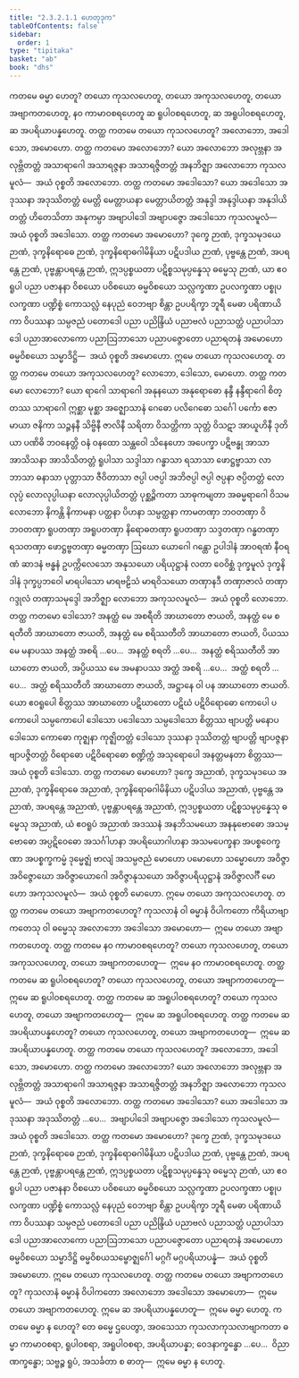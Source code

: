```yaml
---
title: "2.3.2.1.1 ဟေတုဒုက"
tableOfContents: false
sidebar:
  order: 1
type: "tipitaka"
basket: "ab"
book: "dhs"
---
```



<DynamicBreadcrumb />

<Division number="1059" book="dhs">

<Paragraph number="1725" book="dhs">
ကတမေ ဓမ္မာ ဟေတူ? တယော ကုသလဟေတူ, တယော အကုသလဟေတူ, တယော အဗျာကတဟေတူ, နဝ ကာမာဝစရဟေတူ ဆ ရူပါဝစရဟေတူ, ဆ အရူပါဝစရဟေတူ, ဆ အပရိယာပန္နဟေတူ.
</Paragraph>

</Division>
<Division number="1060" book="dhs">

<Paragraph number="1726" book="dhs">
တတ္ထ ကတမေ တယော ကုသလဟေတူ? အလောဘော, အဒေါသော, အမောဟော.
</Paragraph>

</Division>
<Division number="1061" book="dhs">

<Paragraph number="1727" book="dhs">
တတ္ထ ကတမော အလောဘော? ယော အလောဘော အလုဗ္ဘနာ အလုဗ္ဘိတတ္တံ အသာရာဂေါ အသာရဇ္ဇနာ အသာရဇ္ဇိတတ္တံ အနဘိဇ္ဈာ အလောဘော ကုသလမူလံ—  အယံ ဝုစ္စတိ အလောဘော.
</Paragraph>

</Division>
<Division number="1062" book="dhs">

<Paragraph number="1728" book="dhs">
တတ္ထ ကတမော အဒေါသော? ယော အဒေါသော အဒုဿနာ အဒုဿိတတ္တံ မေတ္တိ မေတ္တာယနာ မေတ္တာယိတတ္တံ အနုဒ္ဒါ အနုဒ္ဒါယနာ အနုဒါယိတတ္တံ ဟိတေသိတာ အနုကမ္ပာ အဗျာပါဒေါ အဗျာပဇ္ဇော အဒေါသော ကုသလမူလံ—  အယံ ဝုစ္စတိ အဒေါသော.
</Paragraph>

</Division>
<Division number="1063" book="dhs">

<Paragraph number="1729" book="dhs">
တတ္ထ ကတမော အမောဟော? ဒုက္ခေ ဉာဏံ, ဒုက္ခသမုဒယေ ဉာဏံ, ဒုက္ခနိရောဓေ ဉာဏံ, ဒုက္ခနိရောဓဂါမိနိယာ ပဋိပဒါယ ဉာဏံ, ပုဗ္ဗန္တေ ဉာဏံ, အပရန္တေ ဉာဏံ, ပုဗ္ဗန္တာပရန္တေ ဉာဏံ, ဣဒပ္ပစ္စယတာ ပဋိစ္စသမုပ္ပန္နေသု ဓမ္မေသု ဉာဏံ, ယာ ဧဝရူပါ ပညာ ပဇာနနာ ဝိစယော ပဝိစယော ဓမ္မဝိစယော သလ္လက္ခဏာ ဥပလက္ခဏာ ပစ္စုပလက္ခဏာ ပဏ္ဍိစ္စံ ကောသလ္လံ နေပုညံ ဝေဘဗျာ စိန္တာ ဥပပရိက္ခာ ဘူရီ မေဓာ ပရိဏာယိကာ ဝိပဿနာ သမ္ပဇညံ ပတောဒေါ ပညာ ပညိန္ဒြိယံ ပညာဗလံ ပညာသတ္ထံ ပညာပါသာဒေါ ပညာအာလောကော ပညာဩဘာသော ပညာပဇ္ဇောတော ပညာရတနံ အမောဟော ဓမ္မဝိစယော သမ္မာဒိဋ္ဌိ—  အယံ ဝုစ္စတိ အမောဟော.
</Paragraph>

<Paragraph number="1730" book="dhs">
ဣမေ တယော ကုသလဟေတူ.
</Paragraph>

</Division>
<Division number="1064" book="dhs">

<Paragraph number="1731" book="dhs">
တတ္ထ ကတမေ တယော အကုသလဟေတူ? လောဘော, ဒေါသော, မောဟော.
</Paragraph>

</Division>
<Division number="1065" book="dhs">

<Paragraph number="1732" book="dhs">
တတ္ထ ကတမော လောဘော? ယော ရာဂေါ သာရာဂေါ အနုနယော အနုရောဓော နန္ဒီ နန္ဒီရာဂေါ စိတ္တဿ သာရာဂေါ ဣစ္ဆာ မုစ္ဆာ အဇ္ဈောသာနံ ဂေဓော ပလိဂေဓော သင်္ဂေါ ပင်္ကော ဧဇာ မာယာ ဇနိကာ သဉ္ဇနနီ သိဗ္ဗိနီ ဇာလိနီ သရိတာ ဝိသတ္တိကာ သုတ္တံ ဝိသဋာ အာယူဟိနီ ဒုတိယာ ပဏိဓိ ဘဝနေတ္တိ ဝနံ ဝနထော သန္ထဝေါ သိနေဟော အပေက္ခာ ပဋိဗန္ဓု အာသာ အာသိသနာ အာသိသိတတ္တံ ရူပါသာ သဒ္ဒါသာ ဂန္ဓာသာ ရသာသာ ဖောဋ္ဌဗ္ဗာသာ လာဘာသာ ဓနာသာ ပုတ္တာသာ ဇီဝိတာသာ ဇပ္ပါ ပဇပ္ပါ အဘိဇပ္ပါ ဇပ္ပါ ဇပ္ပနာ ဇပ္ပိတတ္တံ လောလုပ္ပံ လောလုပ္ပါယနာ လောလုပ္ပါယိတတ္တံ ပုစ္ဆဉ္ဇိကတာ သာဓုကမျတာ အဓမ္မရာဂေါ ဝိသမလောဘော နိကန္တိ နိကာမနာ ပတ္ထနာ ပိဟနာ သမ္ပတ္ထနာ ကာမတဏှာ ဘဝတဏှာ ဝိဘဝတဏှာ ရူပတဏှာ အရူပတဏှာ နိရောဓတဏှာ ရူပတဏှာ သဒ္ဒတဏှာ ဂန္ဓတဏှာ ရသတဏှာ ဖောဋ္ဌဗ္ဗတဏှာ ဓမ္မတဏှာ ဩဃော ယောဂေါ ဂန္ထော ဥပါဒါနံ အာဝရဏံ နီဝရဏံ ဆာဒနံ ဗန္ဓနံ ဥပက္ကိလေသော အနုသယော ပရိယုဋ္ဌာနံ လတာ ဝေဝိစ္ဆံ ဒုက္ခမူလံ ဒုက္ခနိဒါနံ ဒုက္ခပ္ပဘဝေါ မာရပါသော မာရဗဠိသံ မာရဝိသယော တဏှာနဒီ တဏှာဇာလံ တဏှာဂဒ္ဒုလံ တဏှာသမုဒ္ဒေါ အဘိဇ္ဈာ လောဘော အကုသလမူလံ—  အယံ ဝုစ္စတိ လောဘော.
</Paragraph>

</Division>
<Division number="1066" book="dhs">

<Paragraph number="1733" book="dhs">
တတ္ထ ကတမော ဒေါသော? အနတ္ထံ မေ အစရီတိ အာဃာတော ဇာယတိ, အနတ္ထံ မေ စရတီတိ အာဃာတော ဇာယတိ, အနတ္ထံ မေ စရိဿတီတိ အာဃာတော ဇာယတိ, ပိယဿ မေ မနာပဿ အနတ္ထံ အစရိ …ပေ…  အနတ္ထံ စရတိ …ပေ…  အနတ္ထံ စရိဿတီတိ အာဃာတော ဇာယတိ, အပ္ပိယဿ မေ အမနာပဿ အတ္ထံ အစရိ …ပေ…  အတ္ထံ စရတိ …ပေ…  အတ္ထံ စရိဿတီတိ အာဃာတော ဇာယတိ, အဋ္ဌာနေ ဝါ ပန အာဃာတော ဇာယတိ. ယော ဧဝရူပေါ စိတ္တဿ အာဃာတော ပဋိဃာတော ပဋိဃံ ပဋိဝိရောဓော ကောပေါ ပကောပေါ သမ္ပကောပေါ ဒေါသော ပဒေါသော သမ္ပဒေါသော စိတ္တဿ ဗျာပတ္တိ မနောပဒေါသော ကောဓော ကုဇ္ဈနာ ကုဇ္ဈိတတ္တံ ဒေါသော ဒုဿနာ ဒုဿိတတ္တံ ဗျာပတ္တိ ဗျာပဇ္ဇနာ ဗျာပဇ္ဇိတတ္တံ ဝိရောဓော ပဋိဝိရောဓော စဏ္ဍိက္ကံ အသုရောပေါ အနတ္တမနတာ စိတ္တဿ—  အယံ ဝုစ္စတိ ဒေါသော.
</Paragraph>

</Division>
<Division number="1067" book="dhs">

<Paragraph number="1734" book="dhs">
တတ္ထ ကတမော မောဟော? ဒုက္ခေ အညာဏံ, ဒုက္ခသမုဒယေ အညာဏံ, ဒုက္ခနိရောဓေ အညာဏံ, ဒုက္ခနိရောဓဂါမိနိယာ ပဋိပဒါယ အညာဏံ, ပုဗ္ဗန္တေ အညာဏံ, အပရန္တေ အညာဏံ, ပုဗ္ဗန္တာပရန္တေ အညာဏံ, ဣဒပ္ပစ္စယတာ ပဋိစ္စသမုပ္ပန္နေသု ဓမ္မေသု အညာဏံ, ယံ ဧဝရူပံ အညာဏံ အဒဿနံ အနဘိသမယော အနနုဗောဓော အသမ္ဗောဓော အပ္ပဋိဝေဓော အသင်္ဂါဟနာ အပရိယောဂါဟနာ အသမပေက္ခနာ အပစ္စဝေက္ခဏာ အပစ္စက္ခကမ္မံ ဒုမ္မေဇ္ဈံ ဗာလျံ အသမ္ပဇညံ မောဟော ပမောဟော သမ္မောဟော အဝိဇ္ဇာ အဝိဇ္ဇောဃော အဝိဇ္ဇာယောဂေါ အဝိဇ္ဇာနုသယော အဝိဇ္ဇာပရိယုဋ္ဌာနံ အဝိဇ္ဇာလင်္ဂီ မောဟော အကုသလမူလံ—  အယံ ဝုစ္စတိ မောဟော.
</Paragraph>

<Paragraph number="1735" book="dhs">
ဣမေ တယော အကုသလဟေတူ.
</Paragraph>

</Division>
<Division number="1068" book="dhs">

<Paragraph number="1736" book="dhs">
တတ္ထ ကတမေ တယော အဗျာကတဟေတူ? ကုသလာနံ ဝါ ဓမ္မာနံ ဝိပါကတော ကိရိယာဗျာကတေသု ဝါ ဓမ္မေသု အလောဘော အဒေါသော အမောဟော—  ဣမေ တယော အဗျာကတဟေတူ.
</Paragraph>

</Division>
<Division number="1069" book="dhs">

<Paragraph number="1737" book="dhs">
တတ္ထ ကတမေ နဝ ကာမာဝစရဟေတူ? တယော ကုသလဟေတူ, တယော အကုသလဟေတူ, တယော အဗျာကတဟေတူ—  ဣမေ နဝ ကာမာဝစရဟေတူ.
</Paragraph>

</Division>
<Division number="1070" book="dhs">

<Paragraph number="1738" book="dhs">
တတ္ထ ကတမေ ဆ ရူပါဝစရဟေတူ? တယော ကုသလဟေတူ, တယော အဗျာကတဟေတူ—  ဣမေ ဆ ရူပါဝစရဟေတူ.
</Paragraph>

</Division>
<Division number="1071" book="dhs">

<Paragraph number="1739" book="dhs">
တတ္ထ ကတမေ ဆ အရူပါဝစရဟေတူ? တယော ကုသလဟေတူ, တယော အဗျာကတဟေတူ—  ဣမေ ဆ အရူပါဝစရဟေတူ.
</Paragraph>

</Division>
<Division number="1072" book="dhs">

<Paragraph number="1740" book="dhs">
တတ္ထ ကတမေ ဆ အပရိယာပန္နဟေတူ? တယော ကုသလဟေတူ, တယော အဗျာကတဟေတူ—  ဣမေ ဆ အပရိယာပန္နဟေတူ.
</Paragraph>

</Division>
<Division number="1073" book="dhs">

<Paragraph number="1741" book="dhs">
တတ္ထ ကတမေ တယော ကုသလဟေတူ? အလောဘော, အဒေါသော, အမောဟော.
</Paragraph>

</Division>
<Division number="1074" book="dhs">

<Paragraph number="1742" book="dhs">
တတ္ထ ကတမော အလောဘော? ယော အလောဘော အလုဗ္ဘနာ အလုဗ္ဘိတတ္တံ အသာရာဂေါ အသာရဇ္ဇနာ အသာရဇ္ဇိတတ္တံ အနဘိဇ္ဈာ အလောဘော ကုသလမူလံ—  အယံ ဝုစ္စတိ အလောဘော.
</Paragraph>

</Division>
<Division number="1075" book="dhs">

<Paragraph number="1743" book="dhs">
တတ္ထ ကတမော အဒေါသော? ယော အဒေါသော အဒုဿနာ အဒုဿိတတ္တံ …ပေ…  အဗျာပါဒေါ အဗျာပဇ္ဇော အဒေါသော ကုသလမူလံ—  အယံ ဝုစ္စတိ အဒေါသော.
</Paragraph>

</Division>
<Division number="1076" book="dhs">

<Paragraph number="1744" book="dhs">
တတ္ထ ကတမော အမောဟော? ဒုက္ခေ ဉာဏံ, ဒုက္ခသမုဒယေ ဉာဏံ, ဒုက္ခနိရောဓေ ဉာဏံ, ဒုက္ခနိရောဓဂါမိနိယာ ပဋိပဒါယ ဉာဏံ, ပုဗ္ဗန္တေ ဉာဏံ, အပရန္တေ ဉာဏံ, ပုဗ္ဗန္တာပရန္တေ ဉာဏံ, ဣဒပ္ပစ္စယတာ ပဋိစ္စသမုပ္ပန္နေသု ဓမ္မေသု ဉာဏံ, ယာ ဧဝရူပါ ပညာ ပဇာနနာ ဝိစယော ပဝိစယော ဓမ္မဝိစယော သလ္လက္ခဏာ ဥပလက္ခဏာ ပစ္စုပလက္ခဏာ ပဏ္ဍိစ္စံ ကောသလ္လံ နေပုညံ ဝေဘဗျာ စိန္တာ ဥပပရိက္ခာ ဘူရီ မေဓာ ပရိဏာယိကာ ဝိပဿနာ သမ္ပဇညံ ပတောဒေါ ပညာ ပညိန္ဒြိယံ ပညာဗလံ ပညာသတ္ထံ ပညာပါသာဒေါ ပညာအာလောကော ပညာဩဘာသော ပညာပဇ္ဇောတော ပညာရတနံ အမောဟော ဓမ္မဝိစယော သမ္မာဒိဋ္ဌိ ဓမ္မဝိစယသမ္ဗောဇ္ဈင်္ဂေါ မဂ္ဂင်္ဂံ မဂ္ဂပရိယာပန္နံ—  အယံ ဝုစ္စတိ အမောဟော.
</Paragraph>

<Paragraph number="1745" book="dhs">
ဣမေ တယော ကုသလဟေတူ.
</Paragraph>

</Division>
<Division number="1077" book="dhs">

<Paragraph number="1746" book="dhs">
တတ္ထ ကတမေ တယော အဗျာကတဟေတူ? ကုသလာနံ ဓမ္မာနံ ဝိပါကတော အလောဘော အဒေါသော အမောဟော—  ဣမေ တယော အဗျာကတဟေတူ. ဣမေ ဆ အပရိယာပန္နဟေတူ—  ဣမေ ဓမ္မာ ဟေတူ.
</Paragraph>

</Division>
<Division number="1078" book="dhs">

<Paragraph number="1747" book="dhs">
ကတမေ ဓမ္မာ န ဟေတူ? တေ ဓမ္မေ ဌပေတွာ, အဝသေသာ ကုသလာကုသလာဗျာကတာ ဓမ္မာ ကာမာဝစရာ, ရူပါဝစရာ, အရူပါဝစရာ, အပရိယာပန္နာ; ဝေဒနာက္ခန္ဓော …ပေ…  ဝိညာဏက္ခန္ဓော; သဗ္ဗဉ္စ ရူပံ, အသင်္ခတာ စ ဓာတု—  ဣမေ ဓမ္မာ န ဟေတူ.
</Paragraph>
</Division>
